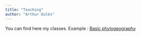 ```yaml
---
title: "Teaching"
author: "Arthur Oulès"
---
```


You can find here my classes.
Example : [Basic phylogeography](https://arthur-oules.github.io/Teaching/TD_Biodiversite/biodiversity_tutorial.html)